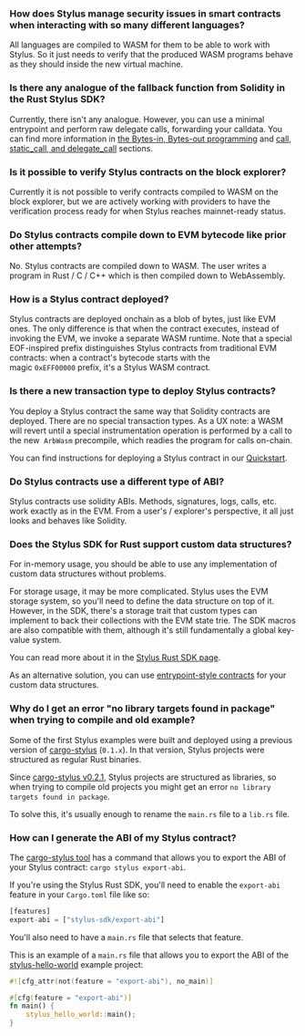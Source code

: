 ### How does Stylus manage security issues in smart contracts when interacting with so many different languages?

All languages are compiled to WASM for them to be able to work with Stylus. So it just needs to verify that the produced WASM programs behave as they should inside the new virtual machine.

### Is there any analogue of the fallback function from Solidity in the Rust Stylus SDK?

Currently, there isn't any analogue. However, you can use a minimal entrypoint and perform raw delegate calls, forwarding your calldata. You can find more information in [the Bytes-in, Bytes-out programming](https://docs.arbitrum.io/stylus/reference/rust-sdk-guide#bytes-in-bytes-out-programming) and [call, static_call, and delegate_call](https://docs.arbitrum.io/stylus/reference/rust-sdk-guide#call-static_call-and-delegate_call) sections.

### Is it possible to verify Stylus contracts on the block explorer?

Currently it is not possible to verify contracts compiled to WASM on the block explorer, but we are actively working with providers to have the verification process ready for when Stylus reaches mainnet-ready status.

### Do Stylus contracts compile down to EVM bytecode like prior other attempts?

No. Stylus contracts are compiled down to WASM. The user writes a program in Rust / C / C++ which is then compiled down to WebAssembly.

### How is a Stylus contract deployed?

Stylus contracts are deployed onchain as a blob of bytes, just like EVM ones. The only difference is that when the contract executes, instead of invoking the EVM, we invoke a separate WASM runtime. Note that a special EOF-inspired prefix distinguishes Stylus contracts from traditional EVM contracts: when a contract's bytecode starts with the magic `0xEFF00000` prefix, it's a Stylus WASM contract.

### Is there a new transaction type to deploy Stylus contracts?

You deploy a Stylus contract the same way that Solidity contracts are deployed. There are no special transaction types. As a UX note: a WASM will revert until a special instrumentation operation is performed by a call to the new  `ArbWasm` precompile, which readies the program for calls on-chain.

You can find instructions for deploying a Stylus contract in our [Quickstart](https://docs.arbitrum.io/stylus/stylus-quickstart#checking-your-stylus-project-is-valid).

### Do Stylus contracts use a different type of ABI?

Stylus contracts use solidity ABIs. Methods, signatures, logs, calls, etc. work exactly as in the EVM. From a user's / explorer's perspective, it all just looks and behaves like Solidity.

### Does the Stylus SDK for Rust support custom data structures?

For in-memory usage, you should be able to use any implementation of custom data structures without problems.

For storage usage, it may be more complicated. Stylus uses the EVM storage system, so you'll need to define the data structure on top of it. However, in the SDK, there's a storage trait that custom types can implement to back their collections with the EVM state trie. The SDK macros are also compatible with them, although it's still fundamentally a global key-value system.

You can read more about it in the [Stylus Rust SDK page](https://docs.arbitrum.io/stylus/reference/rust-sdk-guide#storage).

As an alternative solution, you can use [entrypoint-style contracts](https://docs.arbitrum.io/stylus/reference/rust-sdk-guide#bytes-in-bytes-out-programming) for your custom data structures.

### Why do I get an error "no library targets found in package" when trying to compile and old example?

Some of the first Stylus examples were built and deployed using a previous version of [cargo-stylus](https://github.com/OffchainLabs/cargo-stylus) (`0.1.x`). In that version, Stylus projects were structured as regular Rust binaries.

Since [cargo-stylus v0.2.1](https://github.com/OffchainLabs/cargo-stylus/releases/tag/v0.2.1), Stylus projects are structured as libraries, so when trying to compile old projects you might get an error `no library targets found in package`.

To solve this, it's usually enough to rename the `main.rs` file to a `lib.rs` file.

### How can I generate the ABI of my Stylus contract?

The [cargo-stylus tool](https://github.com/OffchainLabs/cargo-stylus/tree/main#exporting-solidity-abis) has a command that allows you to export the ABI of your Stylus contract: `cargo stylus export-abi`.

If you're using the Stylus Rust SDK, you'll need to enable the `export-abi` feature in your `Cargo.toml` file like so:

```rust
[features]
export-abi = ["stylus-sdk/export-abi"]
```

You'll also need to have a `main.rs` file that selects that feature.

This is an example of a `main.rs` file that allows you to export the ABI of the [stylus-hello-world](https://github.com/OffchainLabs/stylus-hello-world) example project:

```rust
#![cfg_attr(not(feature = "export-abi"), no_main)]

#[cfg(feature = "export-abi")]
fn main() {
    stylus_hello_world::main();
}
```
